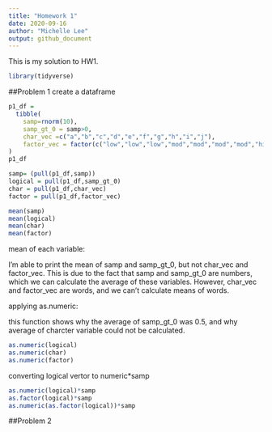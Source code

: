 ```yaml
---
title: "Homework 1"
date: 2020-09-16
author: "Michelle Lee"
output: github_document
---
```


This is my solution to HW1.

```r
library(tidyverse)
```

##Problem 1
create a dataframe
```r
p1_df = 
  tibble(
    samp=rnorm(10),
    samp_gt_0 = samp>0,
    char_vec =c("a","b","c","d","e","f","g","h","i","j"), 
    factor_vec = factor(c("low","low","low","mod","mod","mod","mod","high","high","high"))
)
p1_df
```

```r
samp= (pull(p1_df,samp))
logical = pull(p1_df,samp_gt_0)
char = pull(p1_df,char_vec)
factor = pull(p1_df,factor_vec)

mean(samp)
mean(logical)
mean(char)
mean(factor)
```

mean of each variable: 

I'm able to print the mean of samp and samp_gt_0, but not char_vec and factor_vec. This is due to the fact that samp and samp_gt_0 are numbers, which we can calculate the average of these variables. However, char_vec and factor_vec are words, and we can't calculate means of words.

applying as.numeric:

this function shows why the average of samp_gt_0 was 0.5, and why average of charcter variable could not be calculated. 
```r
as.numeric(logical)
as.numeric(char)
as.numeric(factor)
```
converting logical vertor to numeric*samp

```r
as.numeric(logical)*samp
as.factor(logical)*samp
as.numeric(as.factor(logical))*samp
```

##Problem 2

